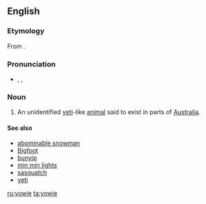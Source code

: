 ==English==
{{wikipedia|Yowie (cryptid)}}

===Etymology===
From {{etyl|kld}} {{term|lang=kld|yuwi||dream spirit}}.

===Pronunciation===
* {{enPR|you'wi}}, {{IPA|/ˈjaʊwi/}}, {{SAMPA|/"jaUwi/}}

===Noun===
{{en-noun|yowies}}

# {{Australia|cryptozoology}} An unidentified [[yeti]]-like [[animal]] said to exist in parts of [[Australia]].

====See also====
* [[abominable snowman]]
* [[Bigfoot]]
* [[bunyip]]
* [[min min lights]]
* [[sasquatch]]
* [[yeti]]

[[ru:yowie]]
[[ta:yowie]]